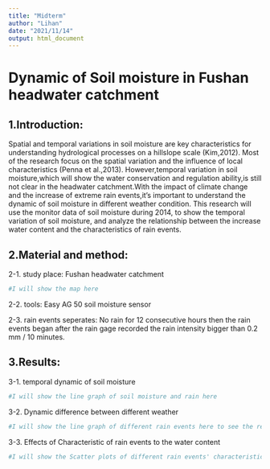 ```yaml
---
title: "Midterm"
author: "Lihan"
date: "2021/11/14"
output: html_document
---
```

# Dynamic of Soil moisture in Fushan headwater catchment 

## 1.Introduction: 
Spatial and temporal variations in soil moisture are key characteristics for understanding hydrological processes on a hillslope scale (Kim,2012). Most of the research focus on the spatial variation and the influence of local characteristics (Penna et al.,2013). However,temporal variation in soil moisture,which will show the  water conservation and regulation ability,is still not clear in the headwater catchment.With the impact of climate change and the increase of extreme rain events,it's important to understand the dynamic of soil moisture in different weather condition. This research will use the monitor data of soil moisture during 2014, to show the temporal variation of soil moisture, and analyze the relationship between the increase water content and the characteristics of rain events.

## 2.Material and method: 
2-1. study place: Fushan headwater catchment

```r
#I will show the map here
```

2-2. tools: Easy AG 50 soil moisture sensor

2-3. rain events seperates: No rain for 12 consecutive hours then the rain events began after the rain gage recorded the rain intensity bigger than 0.2 mm / 10 minutes.

## 3.Results:
3-1. temporal dynamic of soil moisture
```r
#I will show the line graph of soil moisture and rain here  
```

3-2. Dynamic difference between different weather
```r
#I will show the line graph of different rain events here to see the reaction of soil moisture
```

3-3. Effects of Characteristic of rain events to the water content
```r
#I will show the Scatter plots of different rain events' characteristic here to see the relationship between rain,duration and intensity with the increase of water content.
```

